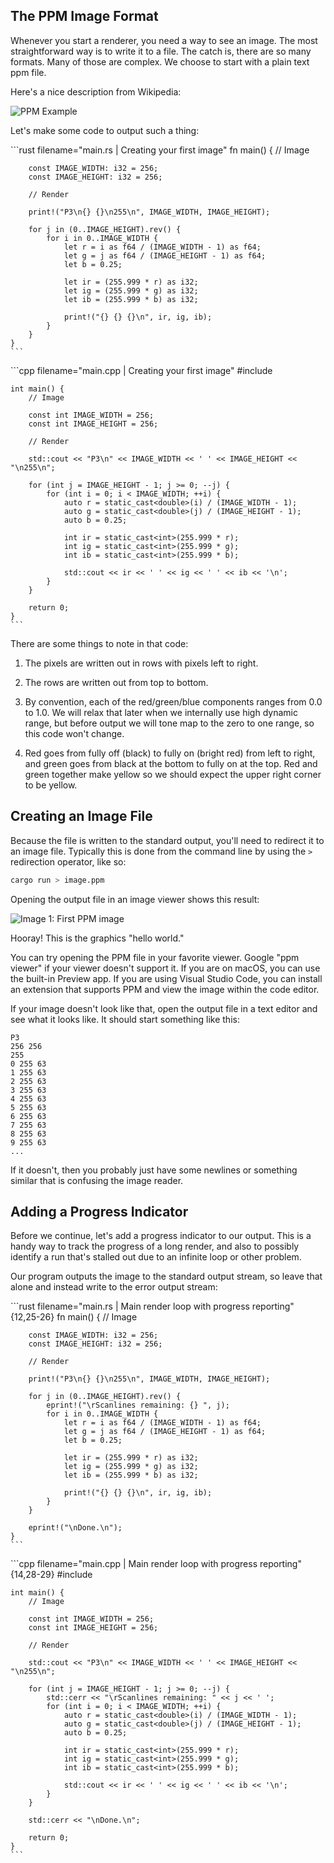 ## The PPM Image Format

Whenever you start a renderer, you need a way to see an image. The most straightforward way is to write it to a file. The catch is, there are so many formats. Many of those are complex. We choose to start with a plain text ppm file.

Here's a nice description from Wikipedia:

![PPM Example](../images/fig-1.01-ppm.jpg)

Let's make some code to output such a thing:

<Tabs>
  <Tab label="Rust">
    ```rust filename="main.rs | Creating your first image"
    fn main() {
        // Image

        const IMAGE_WIDTH: i32 = 256;
        const IMAGE_HEIGHT: i32 = 256;

        // Render

        print!("P3\n{} {}\n255\n", IMAGE_WIDTH, IMAGE_HEIGHT);

        for j in (0..IMAGE_HEIGHT).rev() {
            for i in 0..IMAGE_WIDTH {
                let r = i as f64 / (IMAGE_WIDTH - 1) as f64;
                let g = j as f64 / (IMAGE_HEIGHT - 1) as f64;
                let b = 0.25;

                let ir = (255.999 * r) as i32;
                let ig = (255.999 * g) as i32;
                let ib = (255.999 * b) as i32;

                print!("{} {} {}\n", ir, ig, ib);
            }
        }
    }
    ```
  </Tab>

  <Tab label="C++">
    ```cpp filename="main.cpp | Creating your first image"
    #include <iostream>

    int main() {
        // Image

        const int IMAGE_WIDTH = 256;
        const int IMAGE_HEIGHT = 256;

        // Render

        std::cout << "P3\n" << IMAGE_WIDTH << ' ' << IMAGE_HEIGHT << "\n255\n";

        for (int j = IMAGE_HEIGHT - 1; j >= 0; --j) {
            for (int i = 0; i < IMAGE_WIDTH; ++i) {
                auto r = static_cast<double>(i) / (IMAGE_WIDTH - 1);
                auto g = static_cast<double>(j) / (IMAGE_HEIGHT - 1);
                auto b = 0.25;

                int ir = static_cast<int>(255.999 * r);
                int ig = static_cast<int>(255.999 * g);
                int ib = static_cast<int>(255.999 * b);

                std::cout << ir << ' ' << ig << ' ' << ib << '\n';
            }
        }

        return 0;
    }
    ```
  </Tab>
</Tabs>

There are some things to note in that code:

1.  The pixels are written out in rows with pixels left to right.

2.  The rows are written out from top to bottom.

3.  By convention, each of the red/green/blue components ranges from 0.0 to 1.0. We will relax that later when we internally use high dynamic range, but before output we will tone map to the zero to one range, so this code won't change.

4.  Red goes from fully off (black) to fully on (bright red) from left to right, and green goes from black at the bottom to fully on at the top. Red and green together make yellow so we should expect the upper right corner to be yellow.

## Creating an Image File

Because the file is written to the standard output, you'll need to redirect it to an image file. Typically this is done from the command line by using the `>` redirection operator, like so:

```sh
cargo run > image.ppm
```

Opening the output file in an image viewer shows this result:

![Image 1: First PPM image](../images/img-1.01-first-ppm-image.png)

Hooray! This is the graphics "hello world."

<Callout type="info">
  You can try opening the PPM file in your favorite viewer. Google "ppm viewer" if your viewer doesn't support it. If you are on macOS, you can use the built-in Preview app. If you are using Visual Studio Code, you can install an extension that supports PPM and view the image within the code editor.
</Callout>

If your image doesn't look like that, open the output file in a text editor and see what it looks like. It should start something like this:

```ppm filename="image.ppm | First image output"
P3
256 256
255
0 255 63
1 255 63
2 255 63
3 255 63
4 255 63
5 255 63
6 255 63
7 255 63
8 255 63
9 255 63
...
```

If it doesn't, then you probably just have some newlines or something similar that is confusing the image reader.

## Adding a Progress Indicator

Before we continue, let's add a progress indicator to our output. This is a handy way to track the progress of a long render, and also to possibly identify a run that's stalled out due to an infinite loop or other problem.

Our program outputs the image to the standard output stream, so leave that alone and instead write to the error output stream:

<Tabs>
  <Tab label="Rust">
    ```rust filename="main.rs | Main render loop with progress reporting" {12,25-26}
    fn main() {
        // Image

        const IMAGE_WIDTH: i32 = 256;
        const IMAGE_HEIGHT: i32 = 256;

        // Render

        print!("P3\n{} {}\n255\n", IMAGE_WIDTH, IMAGE_HEIGHT);

        for j in (0..IMAGE_HEIGHT).rev() {
            eprint!("\rScanlines remaining: {} ", j);
            for i in 0..IMAGE_WIDTH {
                let r = i as f64 / (IMAGE_WIDTH - 1) as f64;
                let g = j as f64 / (IMAGE_HEIGHT - 1) as f64;
                let b = 0.25;

                let ir = (255.999 * r) as i32;
                let ig = (255.999 * g) as i32;
                let ib = (255.999 * b) as i32;

                print!("{} {} {}\n", ir, ig, ib);
            }
        }

        eprint!("\nDone.\n");
    }
    ```
  </Tab>

  <Tab label="C++">
    ```cpp filename="main.cpp | Main render loop with progress reporting" {14,28-29}
    #include <iostream>

    int main() {
        // Image

        const int IMAGE_WIDTH = 256;
        const int IMAGE_HEIGHT = 256;

        // Render

        std::cout << "P3\n" << IMAGE_WIDTH << ' ' << IMAGE_HEIGHT << "\n255\n";

        for (int j = IMAGE_HEIGHT - 1; j >= 0; --j) {
            std::cerr << "\rScanlines remaining: " << j << ' ';
            for (int i = 0; i < IMAGE_WIDTH; ++i) {
                auto r = static_cast<double>(i) / (IMAGE_WIDTH - 1);
                auto g = static_cast<double>(j) / (IMAGE_HEIGHT - 1);
                auto b = 0.25;

                int ir = static_cast<int>(255.999 * r);
                int ig = static_cast<int>(255.999 * g);
                int ib = static_cast<int>(255.999 * b);

                std::cout << ir << ' ' << ig << ' ' << ib << '\n';
            }
        }

        std::cerr << "\nDone.\n";

        return 0;
    }
    ```
  </Tab>
</Tabs>
